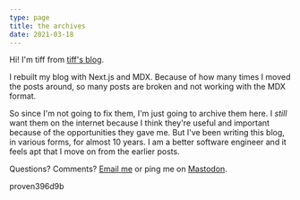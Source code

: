 ```yaml
---
type: page
title: the archives
date: 2021-03-18
---
```


Hi! I'm tiff from [tiff's blog](https://tiffanywhite.dev).

I rebuilt my blog with Next.js and MDX. Because of how many times I moved the posts around, so many posts are broken and not working with the MDX format.

So since I'm not going to fix them, I'm just going to archive them here. I *still* want them on the internet because I think they're useful and important because of the opportunities they gave me. But I've been writing this blog, in various forms, for almost 10 years. I am a better software engineer and it feels apt that I move on from the earlier posts.

Questions? Comments? [Email me](mailto:tiffany@tiffanyrwhite.com) or ping me on [Mastodon](https://hachyderm.io/@tiff).

<div style={{display: 'none'}}>
  <p>proven396d9b</p>
</div>